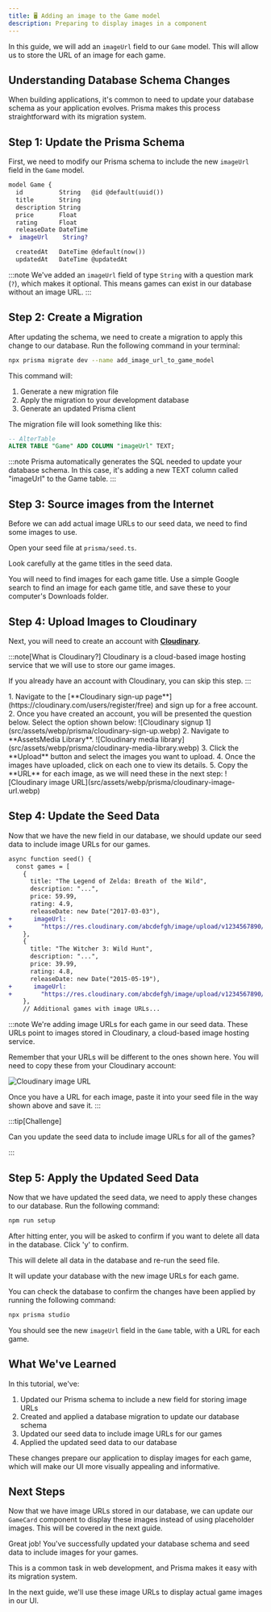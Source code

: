```yaml
---
title: 🖥️ Adding an image to the Game model
description: Preparing to display images in a component
---
```



In this guide, we will add an `imageUrl` field to our `Game` model. This will allow us to store the URL of an image for each game.

## Understanding Database Schema Changes

When building applications, it's common to need to update your database schema as your application evolves. Prisma makes this process straightforward with its migration system.

## Step 1: Update the Prisma Schema

First, we need to modify our Prisma schema to include the new `imageUrl` field in the `Game` model.

```diff lang="prisma" title="prisma/schema.prisma"
model Game {
  id          String   @id @default(uuid())
  title       String
  description String
  price       Float
  rating      Float
  releaseDate DateTime
+  imageUrl    String?

  createdAt   DateTime @default(now())
  updatedAt   DateTime @updatedAt
```

:::note
We've added an `imageUrl` field of type `String` with a question mark (`?`), which makes it optional. This means games can exist in our database without an image URL.
:::

## Step 2: Create a Migration

After updating the schema, we need to create a migration to apply this change to our database. Run the following command in your terminal:

```bash
npx prisma migrate dev --name add_image_url_to_game_model
```

This command will:
1. Generate a new migration file
2. Apply the migration to your development database
3. Generate an updated Prisma client

The migration file will look something like this:

```sql lang="sql" title="prisma/migrations/20250506213524_add_image_to_game_model/migration.sql"
-- AlterTable
ALTER TABLE "Game" ADD COLUMN "imageUrl" TEXT;
```

:::note
Prisma automatically generates the SQL needed to update your database schema. In this case, it's adding a new TEXT column called "imageUrl" to the Game table.
:::

## Step 3: Source images from the Internet

Before we can add actual image URLs to our seed data, we need to find some images to use.

Open your seed file at `prisma/seed.ts`.

Look carefully at the game titles in the seed data.

You will need to find images for each game title. Use a simple Google search to find an image for each game title, and save these to your computer's Downloads folder.

## Step 4: Upload Images to Cloudinary

Next, you will need to create an account with [**Cloudinary**](https://cloudinary.com/).

:::note[What is Cloudinary?]
Cloudinary is a cloud-based image hosting service that we will use to store our game images.

If you already have an account with Cloudinary, you can skip this step.
:::

<Steps>
1. Navigate to the [**Cloudinary sign-up page**](https://cloudinary.com/users/register/free) and sign up for a free account.
2. Once you have created an account, you will be presented the question below. Select the option shown below:
  ![Cloudinary signup 1](src/assets/webp/prisma/cloudinary-sign-up.webp)
2. Navigate to **AssetsMedia Library**.
  ![Cloudinary media library](src/assets/webp/prisma/cloudinary-media-library.webp)
3. Click the **Upload** button and select the images you want to upload.
4. Once the images have uploaded, click on each one to view its details.
5. Copy the **URL** for each image, as we will need these in the next step:
  ![Cloudinary image URL](src/assets/webp/prisma/cloudinary-image-url.webp)
</Steps>


## Step 4: Update the Seed Data

Now that we have the new field in our database, we should update our seed data to include image URLs for our games.

```diff lang="tsx" title="prisma/seed.ts"
async function seed() {
  const games = [
    {
      title: "The Legend of Zelda: Breath of the Wild",
      description: "...",
      price: 59.99,
      rating: 4.9,
      releaseDate: new Date("2017-03-03"),
+      imageUrl:
+        "https://res.cloudinary.com/abcdefgh/image/upload/v1234567890/gamelog/zelda_osdu8u.webp",
    },
    {
      title: "The Witcher 3: Wild Hunt",
      description: "...",
      price: 39.99,
      rating: 4.8,
      releaseDate: new Date("2015-05-19"),
+      imageUrl:
+        "https://res.cloudinary.com/abcdefgh/image/upload/v1234567890/gamelog/witcher-3_tueizl.webp",
    },
    // Additional games with image URLs...
```

:::note
We're adding image URLs for each game in our seed data. These URLs point to images stored in Cloudinary, a cloud-based image hosting service.

Remember that your URLs will be different to the ones shown here. You will need to copy these from your Cloudinary account:

![Cloudinary image URL](src/assets/webp/prisma/copy-image-url.webp)

Once you have a URL for each image, paste it into your seed file in the way shown above and save it.
:::

:::tip[Challenge]

Can you update the seed data to include image URLs for all of the games?

:::

## Step 5: Apply the Updated Seed Data

Now that we have updated the seed data, we need to apply these changes to our database. Run the following command:

```bash
npm run setup
```

After hitting enter, you will be asked to confirm if you want to delete all data in the database. Click 'y' to confirm.

This will delete all data in the database and re-run the seed file.

It will update your database with the new image URLs for each game.

You can check the database to confirm the changes have been applied by running the following command:

```bash
npx prisma studio
```

You should see the new `imageUrl` field in the `Game` table, with a URL for each game.

## What We've Learned

In this tutorial, we've:

1. Updated our Prisma schema to include a new field for storing image URLs
2. Created and applied a database migration to update our database schema
3. Updated our seed data to include image URLs for our games
4. Applied the updated seed data to our database

These changes prepare our application to display images for each game, which will make our UI more visually appealing and informative.

## Next Steps

Now that we have image URLs stored in our database, we can update our `GameCard` component to display these images instead of using placeholder images. This will be covered in the next guide.

<MonsterReveal>
  Great job! You've successfully updated your database schema and seed data to include images for your games.
  
  This is a common task in web development, and Prisma makes it easy with its migration system.
  
  In the next guide, we'll use these image URLs to display actual game images in our UI.
</MonsterReveal>

